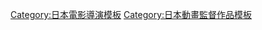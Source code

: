 {{Navbox
|name= 岸誠二執導作品
|title= [[岸誠二]]執導作品
|titlestyle= background:skyblue
|groupstyle= background:#d0e5f5
|belowstyle= background:#d0e5f5
|group1 = 電視動畫
|list1={{Navbox|child
|groupstyle= background:#d0e5f5
|group1 = 2000年代
|list1 = {{tsl|ja|かっぱまき}}（2003年） - [[勇午|勇午～交涉人～「巴基斯坦篇」]]（2004年） - [[仙境傳說 (動畫)|仙境傳說 The Animation]]（2004年） - {{tsl|ja|超ぽじてぃぶ! ファイターズ}}（2005年） - [[魔法美少女]]（2006年） - {{tsl|ja|ギャラクシーエンジェる〜ん}}（2006年） - [[瀨戶的花嫁 (漫畫)|瀨戶的花嫁]]（2007年） - [[天體戰士桑雷德]]（2008年） - [[天體戰士桑雷德|天體戰士桑雷德 第2期]]<sup>總</sup>（2009年）
|group2 = 2010年代（上）
|list2 = [[Angel Beats!]]（2010年） - [[神樣DOLLS]]（2011年） - [[女神異聞錄4|女神異聞錄4 the ANIMATION]]（2011年） - [[人類衰退之後]]（2012年） - [[惡魔倖存者2|惡魔倖存者2 the ANIMATION]]（2013年） - [[槍彈辯駁 希望學園與絕望高中生|槍彈辯駁 希望學園與絕望高中生 The Animation]]（2013年） - [[蒼藍鋼鐵戰艦|蒼藍鋼鐵戰-{}-艦]]（2013年） - [[HAMATORA-超能偵探社-]]<sup>總</sup>（2014年） - [[蒼藍鋼鐵戰艦|霧熊S]]（2014年） - [[女神異聞錄4|女神異聞錄4 the Golden ANIMATION]]<sup>總</sup>（2014年） - [[結城友奈是勇者|結城友奈是勇者 -結城友奈之章-]]（2014年） - [[暗殺教室]]（2015年） - [[亂步奇譚 Game of Laplace]]（2015年）
|group3 = 2010年代（下）
|list3 = [[暗殺教室|暗殺教室 第2期]]（2016年） - [[槍彈辯駁3 －The End of 希望峰學園－]]<sup>總</sup>（2016年） - [[月色真美]]（2017年） -  [[歡迎來到實力至上主義的教室]]（2017年）  - [[結城友奈是勇者|結城友奈是勇者 -鷲尾須美之章-/-勇者之章-]]<sup>總</sup>（2017年）-  [[Radiant 虛空魔境]]（2018年）- [[結城友奈是勇者|結城友奈是勇者 -大滿開之章-]]（2021年）
}}
|group2 = OVA
|list2={{Navbox|child
|groupstyle= background:#d0e5f5
|group1 = 2000年代
|list1 = [[瀨戶的花嫁 (漫畫)|瀨戶的花嫁OVA 仁]]（2008年） - [[瀨戶的花嫁 (漫畫)|瀨戶的花嫁OVA 義]]（2009年）
|group2 = 2010年代
|list2 = [[幻想嘉年華]]（2011年） - [[Fate/Prototype]]（2011年）
}}
|group3 = 電影動畫
|list3={{Navbox|child
|groupstyle= background:#d0e5f5
|group1 = 
|list1 = [[AURA ～魔龍院光牙最後的戰鬥～]]（2013年） - [[蒼藍鋼鐵戰艦|劇場版 蒼藍鋼鐵戰-{}-艦 -ARS NOVA- DC]]（2015年） - [[蒼藍鋼鐵戰艦|劇場版 蒼藍鋼鐵戰-{}-艦 -ARS NOVA- Cadenza]]（2015年） - [[鷲尾須美是勇者|結城友奈是勇者 -鷲尾須美之章-]]<sup>總</sup>（2017年）
}}
|below=
總:總導演
}}<noinclude>
{{DEFAULTSORT:岸誠二}}
[[Category:日本電影導演模板]]
[[Category:日本動畫監督作品模板]]
</noinclude>